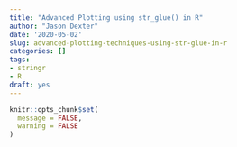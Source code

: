 ```yaml
---
title: "Advanced Plotting using str_glue() in R"
author: "Jason Dexter"
date: '2020-05-02'
slug: advanced-plotting-techniques-using-str-glue-in-r
categories: []
tags:
- stringr
- R
draft: yes
---
```



```r
knitr::opts_chunk$set(
  message = FALSE,
  warning = FALSE
)
```
